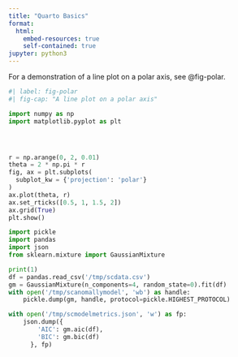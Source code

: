 ```yaml
---
title: "Quarto Basics"
format:
  html:    
    embed-resources: true
    self-contained: true
jupyter: python3
---
```


For a demonstration of a line plot on a polar axis, see @fig-polar.

```python
#| label: fig-polar
#| fig-cap: "A line plot on a polar axis"

import numpy as np
import matplotlib.pyplot as plt




r = np.arange(0, 2, 0.01)
theta = 2 * np.pi * r
fig, ax = plt.subplots(
  subplot_kw = {'projection': 'polar'} 
)
ax.plot(theta, r)
ax.set_rticks([0.5, 1, 1.5, 2])
ax.grid(True)
plt.show()
```

```python
import pickle
import pandas
import json
from sklearn.mixture import GaussianMixture

print(1)
df = pandas.read_csv('/tmp/scdata.csv')
gm = GaussianMixture(n_components=4, random_state=0).fit(df)
with open('/tmp/scanomallymodel', 'wb') as handle:
    pickle.dump(gm, handle, protocol=pickle.HIGHEST_PROTOCOL)

with open('/tmp/scmodelmetrics.json', 'w') as fp:
    json.dump({
        'AIC': gm.aic(df),
        'BIC': gm.bic(df)
      }, fp)
```
